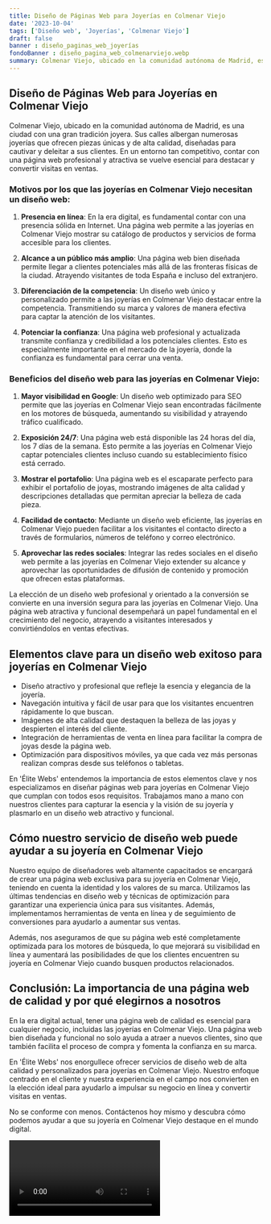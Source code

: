 ```yaml
---
title: Diseño de Páginas Web para Joyerías en Colmenar Viejo
date: '2023-10-04'
tags: ['Diseño web', 'Joyerías', 'Colmenar Viejo']
draft: false
banner : diseño_paginas_web_joyerías
fondoBanner : diseño_pagina_web_colmenarviejo.webp
summary: Colmenar Viejo, ubicado en la comunidad autónoma de Madrid, es una ciudad con una gran tradición joyera. Sus calles albergan numerosas joyerías que ofrecen piezas únicas y de alta calidad, diseñadas para cautivar y deleitar a sus clientes. En un entorno tan competitivo, contar con una página web profesional y atractiva se vuelve esencial para destacar y convertir visitas en ventas.
---
```


## Diseño de Páginas Web para Joyerías en Colmenar Viejo

Colmenar Viejo, ubicado en la comunidad autónoma de Madrid, es una ciudad con una gran tradición joyera. Sus calles albergan numerosas joyerías que ofrecen piezas únicas y de alta calidad, diseñadas para cautivar y deleitar a sus clientes. En un entorno tan competitivo, contar con una página web profesional y atractiva se vuelve esencial para destacar y convertir visitas en ventas.

### Motivos por los que las joyerías en Colmenar Viejo necesitan un diseño web:

1. **Presencia en línea**: En la era digital, es fundamental contar con una presencia sólida en Internet. Una página web permite a las joyerías en Colmenar Viejo mostrar su catálogo de productos y servicios de forma accesible para los clientes.

2. **Alcance a un público más amplio**: Una página web bien diseñada permite llegar a clientes potenciales más allá de las fronteras físicas de la ciudad. Atrayendo visitantes de toda España e incluso del extranjero.

3. **Diferenciación de la competencia**: Un diseño web único y personalizado permite a las joyerías en Colmenar Viejo destacar entre la competencia. Transmitiendo su marca y valores de manera efectiva para captar la atención de los visitantes.

4. **Potenciar la confianza**: Una página web profesional y actualizada transmite confianza y credibilidad a los potenciales clientes. Esto es especialmente importante en el mercado de la joyería, donde la confianza es fundamental para cerrar una venta.

### Beneficios del diseño web para las joyerías en Colmenar Viejo:

1. **Mayor visibilidad en Google**: Un diseño web optimizado para SEO permite que las joyerías en Colmenar Viejo sean encontradas fácilmente en los motores de búsqueda, aumentando su visibilidad y atrayendo tráfico cualificado.

2. **Exposición 24/7**: Una página web está disponible las 24 horas del día, los 7 días de la semana. Esto permite a las joyerías en Colmenar Viejo captar potenciales clientes incluso cuando su establecimiento físico está cerrado.

3. **Mostrar el portafolio**: Una página web es el escaparate perfecto para exhibir el portafolio de joyas, mostrando imágenes de alta calidad y descripciones detalladas que permitan apreciar la belleza de cada pieza.

4. **Facilidad de contacto**: Mediante un diseño web eficiente, las joyerías en Colmenar Viejo pueden facilitar a los visitantes el contacto directo a través de formularios, números de teléfono y correo electrónico.

5. **Aprovechar las redes sociales**: Integrar las redes sociales en el diseño web permite a las joyerías en Colmenar Viejo extender su alcance y aprovechar las oportunidades de difusión de contenido y promoción que ofrecen estas plataformas.

La elección de un diseño web profesional y orientado a la conversión se convierte en una inversión segura para las joyerías en Colmenar Viejo. Una página web atractiva y funcional desempeñará un papel fundamental en el crecimiento del negocio, atrayendo a visitantes interesados y convirtiéndolos en ventas efectivas.

<GifSeo />

<Cta />

## Elementos clave para un diseño web exitoso para joyerías en Colmenar Viejo

- Diseño atractivo y profesional que refleje la esencia y elegancia de la joyería.
- Navegación intuitiva y fácil de usar para que los visitantes encuentren rápidamente lo que buscan.
- Imágenes de alta calidad que destaquen la belleza de las joyas y despierten el interés del cliente.
- Integración de herramientas de venta en línea para facilitar la compra de joyas desde la página web.
- Optimización para dispositivos móviles, ya que cada vez más personas realizan compras desde sus teléfonos o tabletas.

En 'Élite Webs' entendemos la importancia de estos elementos clave y nos especializamos en diseñar páginas web para joyerías en Colmenar Viejo que cumplan con todos esos requisitos. Trabajamos mano a mano con nuestros clientes para capturar la esencia y la visión de su joyería y plasmarlo en un diseño web atractivo y funcional.

## Cómo nuestro servicio de diseño web puede ayudar a su joyería en Colmenar Viejo

Nuestro equipo de diseñadores web altamente capacitados se encargará de crear una página web exclusiva para su joyería en Colmenar Viejo, teniendo en cuenta la identidad y los valores de su marca. Utilizamos las últimas tendencias en diseño web y técnicas de optimización para garantizar una experiencia única para sus visitantes. Además, implementamos herramientas de venta en línea y de seguimiento de conversiones para ayudarlo a aumentar sus ventas.

Además, nos aseguramos de que su página web esté completamente optimizada para los motores de búsqueda, lo que mejorará su visibilidad en línea y aumentará las posibilidades de que los clientes encuentren su joyería en Colmenar Viejo cuando busquen productos relacionados.

## Conclusión: La importancia de una página web de calidad y por qué elegirnos a nosotros

En la era digital actual, tener una página web de calidad es esencial para cualquier negocio, incluidas las joyerías en Colmenar Viejo. Una página web bien diseñada y funcional no solo ayuda a atraer a nuevos clientes, sino que también facilita el proceso de compra y fomenta la confianza en su marca.

En 'Élite Webs' nos enorgullece ofrecer servicios de diseño web de alta calidad y personalizados para joyerías en Colmenar Viejo. Nuestro enfoque centrado en el cliente y nuestra experiencia en el campo nos convierten en la elección ideal para ayudarlo a impulsar su negocio en línea y convertir visitas en ventas.

No se conforme con menos. Contáctenos hoy mismo y descubra cómo podemos ayudar a que su joyería en Colmenar Viejo destaque en el mundo digital.

<Video />

<CtaBot job='Joyerías' city='Colmenar Viejo'/>

<Gmaps query='Colmenar Viejo+españa+maps' />